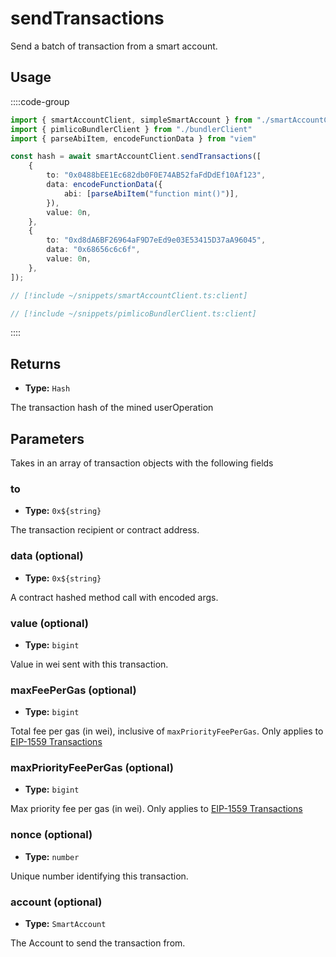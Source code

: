# sendTransactions

Send a batch of transaction from a smart account.

## Usage

::::code-group

```ts [example.ts]
import { smartAccountClient, simpleSmartAccount } from "./smartAccountClient"
import { pimlicoBundlerClient } from "./bundlerClient"
import { parseAbiItem, encodeFunctionData } from "viem"

const hash = await smartAccountClient.sendTransactions([
	{
		to: "0x0488bEE1Ec682db0F0E74AB52faFdDdEf10Af123",
		data: encodeFunctionData({
			abi: [parseAbiItem("function mint()")],
		}),
		value: 0n,
	},
	{
		to: "0xd8dA6BF26964aF9D7eEd9e03E53415D37aA96045",
		data: "0x68656c6c6f",
		value: 0n,
	},
]);
```

```ts [smartAccountClient.ts]
// [!include ~/snippets/smartAccountClient.ts:client]
```

```ts [bundlerClient.ts]
// [!include ~/snippets/pimlicoBundlerClient.ts:client]
```

::::

## Returns

- **Type:** `Hash`

The transaction hash of the mined userOperation

## Parameters

Takes in an array of transaction objects with the following fields

### to

- **Type:** `0x${string}`

The transaction recipient or contract address.

### data (optional)

- **Type:** `0x${string}`

A contract hashed method call with encoded args.

### value (optional)

- **Type:** `bigint`

Value in wei sent with this transaction.

### maxFeePerGas (optional)

- **Type:** `bigint`

Total fee per gas (in wei), inclusive of `maxPriorityFeePerGas`. Only applies to [EIP-1559 Transactions](/docs/glossary/terms#eip-1559-transaction)

### maxPriorityFeePerGas (optional)

- **Type:** `bigint`

Max priority fee per gas (in wei). Only applies to [EIP-1559 Transactions](/docs/glossary/terms#eip-1559-transaction)

### nonce (optional)

- **Type:** `number`

Unique number identifying this transaction.

### account (optional)

- **Type:** `SmartAccount`

The Account to send the transaction from.

